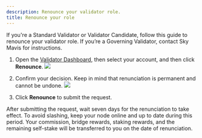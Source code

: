 ```yaml
---
description: Renounce your validator role.
title: Renounce your role
---
```



If you're a Standard Validator or Validator Candidate, 
follow this guide to renounce your validator role. If you’re a Governing Validator, contact Sky Mavis for instructions.

1. Open the [Validator Dashboard](https://validator.roninchain.com), then select your account, and then click **Renounce**.
   <img src={renounceStepOne} width={280} />

2. Confirm your decision. Keep in mind that renunciation
is permanent and cannot be undone.
   <img src={renounceStepTwo} width={500} />

3. Click **Renounce** to submit the request.

After submitting the request, wait seven days for the renunciation to take effect. To avoid slashing, keep your node online and up to date during this period.
Your commission, bridge rewards, staking rewards, and the remaining
self-stake will be transferred to you on the date of renunciation.
